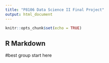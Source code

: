 ```yaml
---
title: "P8106 Data Science II Final Project"
output: html_document
---
```


```r
knitr::opts_chunk$set(echo = TRUE)
```

## R Markdown

#best group start here 